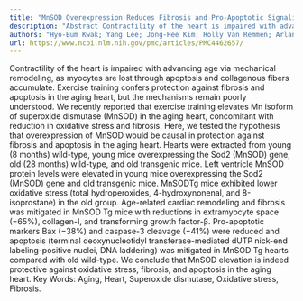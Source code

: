 ```yaml
---
title: "MnSOD Overexpression Reduces Fibrosis and Pro-Apoptotic Signaling in the Aging Mouse Heart"
description: "Abstract Contractility of the heart is impaired with advancing age via mechanical remodeling, as myocytes are lost through apoptosis and collagenous fibers accumulate. Exercise training confers protec..."
authors: "Hyo-Bum Kwak; Yang Lee; Jong-Hee Kim; Holly Van Remmen; Arlan G Richardson; John M Lawler"
url: https://www.ncbi.nlm.nih.gov/pmc/articles/PMC4462657/
---
```


Contractility of the heart is impaired with advancing age via mechanical remodeling, as myocytes are lost through apoptosis and collagenous fibers accumulate. Exercise training confers protection against fibrosis and apoptosis in the aging heart, but the mechanisms remain poorly understood. We recently reported that exercise training elevates Mn isoform of superoxide dismutase (MnSOD) in the aging heart, concomitant with reduction in oxidative stress and fibrosis. Here, we tested the hypothesis that overexpression of MnSOD would be causal in protection against fibrosis and apoptosis in the aging heart. Hearts were extracted from young (8 months) wild-type, young mice overexpressing the Sod2 (MnSOD) gene, old (28 months) wild-type, and old transgenic mice. Left ventricle MnSOD protein levels were elevated in young mice overexpressing the Sod2 (MnSOD) gene and old transgenic mice. MnSODTg mice exhibited lower oxidative stress (total hydroperoxides, 4-hydroxynonenal, and 8-isoprostane) in the old group. Age-related cardiac remodeling and fibrosis was mitigated in MnSOD Tg mice with reductions in extramyocyte space (−65%), collagen-I, and transforming growth factor-β. Pro-apoptotic markers Bax (−38%) and caspase-3 cleavage (−41%) were reduced and apoptosis (terminal deoxynucleotidyl transferase-mediated dUTP nick-end labeling-positive nuclei, DNA laddering) was mitigated in MnSOD Tg hearts compared with old wild-type. We conclude that MnSOD elevation is indeed protective against oxidative stress, fibrosis, and apoptosis in the aging heart. Key Words: Aging, Heart, Superoxide dismutase, Oxidative stress, Fibrosis.
